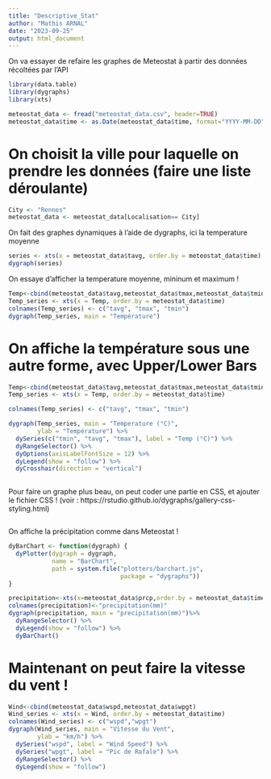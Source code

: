 ```yaml
---
title: "Descriptive_Stat"
author: "Mathis ARNAL"
date: "2023-09-25"
output: html_document
---
```


On va essayer de refaire les graphes de Meteostat à partir des données récoltées par l'API

```r
library(data.table)
library(dygraphs)
library(xts)
```


```r
meteostat_data <- fread("meteostat_data.csv", header=TRUE)
meteostat_data$time <- as.Date(meteostat_data$time, format="YYYY-MM-DD")
```

# On choisit la ville pour laquelle on prendre les données (faire une liste déroulante)
```r
City <- "Rennes"
meteostat_data <- meteostat_data[Localisation== City]
```

On fait des graphes dynamiques à l'aide de dygraphs, ici la temperature moyenne
```r
series <- xts(x = meteostat_data$tavg, order.by = meteostat_data$time)
dygraph(series)
```

On essaye d'afficher la temperature moyenne, mininum et maximum ! 
```r
Temp<-cbind(meteostat_data$tavg,meteostat_data$tmax,meteostat_data$tmin)
Temp_series <- xts(x = Temp, order.by = meteostat_data$time)
colnames(Temp_series) <- c("tavg", "tmax", "tmin")
dygraph(Temp_series, main = "Température")
```



# On affiche la température sous une autre forme, avec Upper/Lower Bars
```r
Temp<-cbind(meteostat_data$tavg,meteostat_data$tmax,meteostat_data$tmin)
Temp_series <- xts(x = Temp, order.by = meteostat_data$time)

colnames(Temp_series) <- c("tavg", "tmax", "tmin")

dygraph(Temp_series, main = "Temperature (°C)",
        ylab = "Température") %>%
  dySeries(c("tmin", "tavg", "tmax"), label = "Temp (°C)") %>%
  dyRangeSelector() %>%
  dyOptions(axisLabelFontSize = 12) %>%
  dyLegend(show = "follow") %>%
  dyCrosshair(direction = "vertical")
  
```

Pour faire un graphe plus beau, on peut coder une partie en CSS, et ajouter
le fichier CSS ! (voir : https://rstudio.github.io/dygraphs/gallery-css-styling.html)

```r

```


On affiche la précipitation comme dans Meteostat !
```r
dyBarChart <- function(dygraph) {
  dyPlotter(dygraph = dygraph,
            name = "BarChart",
            path = system.file("plotters/barchart.js",
                               package = "dygraphs"))
}
```


```r
precipitation<-xts(x=meteostat_data$prcp,order.by = meteostat_data$time)
colnames(precipitation)<-"precipitation(mm)"
dygraph(precipitation, main = "precipitation(mm)")%>%
  dyRangeSelector() %>%
  dyLegend(show = "follow") %>%
  dyBarChart()
```

# Maintenant on peut faire la vitesse du vent ! 
```r
Wind<-cbind(meteostat_data$wspd,meteostat_data$wpgt)
Wind_series <- xts(x = Wind, order.by = meteostat_data$time)
colnames(Wind_series) <- c("wspd","wpgt")
dygraph(Wind_series, main = "Vitesse du Vent",
        ylab = "km/h") %>%
  dySeries("wspd", label = "Wind Speed") %>%
  dySeries("wpgt", label = "Pic de Rafale") %>%
  dyRangeSelector() %>%
  dyLegend(show = "follow") 

```


